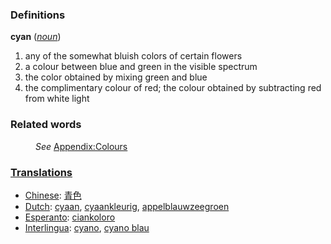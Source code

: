 ===Definitions===
;'''cyan''' (''[[noun]]'')
#any of the somewhat bluish colors of certain flowers
#a colour between blue and green in the visible spectrum
#the color obtained by mixing green and blue
#the complimentary colour of red; the colour obtained by subtracting red from white light

===Related words===
:''See'' [[Wiktionary_Appendix:Colours|Appendix:Colours]]

===[[Translation]]s===
*[[Chinese]]: [[青色]]
*[[Dutch]]: [[cyaan]], [[cyaankleurig]], [[appelblauwzeegroen]]
*[[Esperanto]]: [[ciankoloro]]
*[[Interlingua]]: [[cyano]], [[cyano blau]]